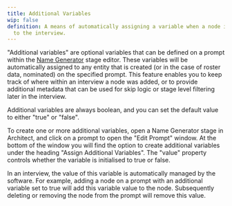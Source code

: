 ```yaml
---
title: Additional Variables
wip: false
definition: A means of automatically assigning a variable when a node is added
  to the interview.
---
```


"Additional variables" are optional variables that can be defined on a prompt within the [Name Generator](/en/desktop/interface-documentation/name-generator-using-forms) stage editor. These variables will be automatically assigned to any entity that is created (or in the case of roster data, nominated) on the specified prompt. This feature enables you to keep track of where within an interview a node was added, or to provide additional metadata that can be used for skip logic or stage level filtering later in the interview.

Additional variables are always boolean, and you can set the default value to either "true" or "false".

To create one or more additional variables, open a Name Generator stage in Architect, and click on a prompt to open the "Edit Prompt" window. At the bottom of the window you will find the option to create additional variables under the heading "Assign Additional Variables". The "value" property controls whether the variable is initialised to true or false.

<StandAloneImage
  src="/assets/img/key-concepts/additional-variables/additional-variables.png"
  caption="Managing additional variables on a Name Generator prompt in Architect"
/>

In an interview, the value of this variable is automatically managed by the software. For example, adding a node on a prompt with an additional variable set to true will add this variable value to the node. Subsequently deleting or removing the node from the prompt will remove this value.
